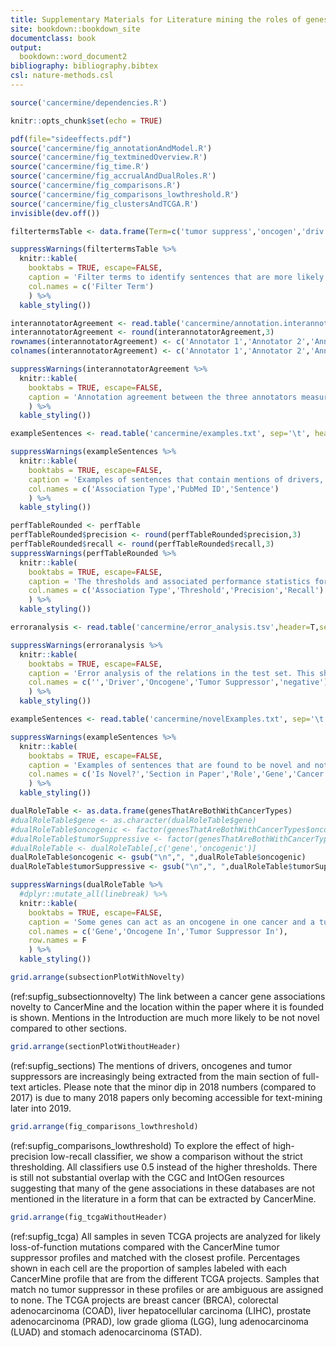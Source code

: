 ```yaml
---
title: Supplementary Materials for Literature mining the roles of genes in cancer to enable personalized cancer treatment
site: bookdown::bookdown_site
documentclass: book
output:
  bookdown::word_document2
bibliography: bibliography.bibtex
csl: nature-methods.csl
---
```


```r
source('cancermine/dependencies.R')

knitr::opts_chunk$set(echo = TRUE)
```

```r
pdf(file="sideeffects.pdf")
source('cancermine/fig_annotationAndModel.R')
source('cancermine/fig_textminedOverview.R')
source('cancermine/fig_time.R')
source('cancermine/fig_accrualAndDualRoles.R')
source('cancermine/fig_comparisons.R')
source('cancermine/fig_comparisons_lowthreshold.R')
source('cancermine/fig_clustersAndTCGA.R')
invisible(dev.off())
```

```r
filtertermsTable <- data.frame(Term=c('tumor suppress','oncogen','driv'))

suppressWarnings(filtertermsTable %>%
  knitr::kable(
    booktabs = TRUE, escape=FALSE,
    caption = 'Filter terms to identify sentences that are more likely to discuss the role of a gene in a cancer.',
    col.names = c('Filter Term')
    ) %>%
  kable_styling())

```




```r
interannotatorAgreement <- read.table('cancermine/annotation.interannotator.tsv', sep='\t', header=T, row.names=1)
interannotatorAgreement <- round(interannotatorAgreement,3)
rownames(interannotatorAgreement) <- c('Annotator 1','Annotator 2','Annotator 3')
colnames(interannotatorAgreement) <- c('Annotator 1','Annotator 2','Annotator 3')

suppressWarnings(interannotatorAgreement %>%
  knitr::kable(
    booktabs = TRUE, escape=FALSE,
    caption = 'Annotation agreement between the three annotators measured by F1-score.'
    ) %>%
  kable_styling())

```

```r
exampleSentences <- read.table('cancermine/examples.txt', sep='\t', header=T)

suppressWarnings(exampleSentences %>%
  knitr::kable(
    booktabs = TRUE, escape=FALSE,
    caption = 'Examples of sentences that contain mentions of drivers, oncogenes or tumor suppressors and should be extracted by the CancerMine system.',
    col.names = c('Association Type','PubMed ID','Sentence')
    ) %>%
  kable_styling())

```


```r
perfTableRounded <- perfTable
perfTableRounded$precision <- round(perfTableRounded$precision,3)
perfTableRounded$recall <- round(perfTableRounded$recall,3)
suppressWarnings(perfTableRounded %>%
  knitr::kable(
    booktabs = TRUE, escape=FALSE,
    caption = 'The thresholds and associated performance statistics for the three cancer-gene association types based on cross-validation.',
    col.names = c('Association Type','Threshold','Precision','Recall')
    ) %>%
  kable_styling())

```

```r
erroranalysis <- read.table('cancermine/error_analysis.tsv',header=T,sep='\t', stringsAsFactors=F)

suppressWarnings(erroranalysis %>%
  knitr::kable(
    booktabs = TRUE, escape=FALSE,
    caption = 'Error analysis of the relations in the test set. This shows a confusion matrix of actual test data (down left) and their predictions (across top). There is no cross-classification where a relation is mislabelled as another type of association. The only errors are from the expected false negatives.',
    col.names = c('','Driver','Oncogene','Tumor Suppressor','negative')
    ) %>%
  kable_styling())
```

```r
exampleSentences <- read.table('cancermine/novelExamples.txt', sep='\t', header=T)

suppressWarnings(exampleSentences %>%
  knitr::kable(
    booktabs = TRUE, escape=FALSE,
    caption = 'Examples of sentences that are found to be novel and not novel that are extracted from different sections of the paper. Frequently, the mentions in Introductions discuss previous work, while the mentions in the Results reflect on the results of this paper and not previous papers. However, sometimes mentions are not found and are not correctly identified as novel.',
    col.names = c('Is Novel?','Section in Paper','Role','Gene','Cancer','PubMed ID','Sentence')
    ) %>%
  kable_styling())

```


```r
dualRoleTable <- as.data.frame(genesThatAreBothWithCancerTypes)
#dualRoleTable$gene <- as.character(dualRoleTable$gene)
#dualRoleTable$oncogenic <- factor(genesThatAreBothWithCancerTypes$oncogenic)
#dualRoleTable$tumorSuppressive <- factor(genesThatAreBothWithCancerTypes$tumorSuppressive)
#dualRoleTable <- dualRoleTable[,c('gene','oncogenic')]
dualRoleTable$oncogenic <- gsub("\n",", ",dualRoleTable$oncogenic)
dualRoleTable$tumorSuppressive <- gsub("\n",", ",dualRoleTable$tumorSuppressive)

suppressWarnings(dualRoleTable %>%
  #dplyr::mutate_all(linebreak) %>%
  knitr::kable(
    booktabs = TRUE, escape=FALSE,
    caption = 'Some genes can act as an oncogene in one cancer and a tumor suppressor in another cancer. CancerMine can find these genes and this table shows a selection that have strong support (at least 4 papers and >90% certainty of their role in a cancer type).',
    col.names = c('Gene','Oncogene In','Tumor Suppressor In'),
    row.names = F
    ) %>%
  kable_styling())

```

```r
grid.arrange(subsectionPlotWithNovelty)
```

(ref:supfig_subsectionnovelty) The link between a cancer gene associations novelty to CancerMine and the location within the paper where it is founded is shown. Mentions in the Introduction are much more likely to be not novel compared to other sections.


```r
grid.arrange(sectionPlotWithoutHeader)
```

(ref:supfig_sections) The mentions of drivers, oncogenes and tumor suppressors are increasingly being extracted from the main section of full-text articles. Please note that the minor dip in 2018 numbers (compared to 2017) is due to many 2018 papers only becoming accessible for text-mining later into 2019.


```r
grid.arrange(fig_comparisons_lowthreshold)
```

(ref:supfig_comparisons_lowthreshold) To explore the effect of high-precision low-recall classifier, we show a comparison without the strict thresholding. All classifiers use 0.5 instead of the higher thresholds. There is still not substantial overlap with the CGC and IntOGen resources suggesting that many of the gene associations in these databases are not mentioned in the literature in a form that can be extracted by CancerMine.


```r
grid.arrange(fig_tcgaWithoutHeader)
```

(ref:supfig_tcga) All samples in seven TCGA projects are analyzed for likely loss-of-function mutations compared with the CancerMine tumor suppressor profiles and matched with the closest profile. Percentages shown in each cell are the proportion of samples labeled with each CancerMine profile that are from the different TCGA projects. Samples that match no tumor suppressor in these profiles or are ambiguous are assigned to none. The TCGA projects are breast cancer (BRCA), colorectal adenocarcinoma (COAD), liver hepatocellular carcinoma (LIHC), prostate adenocarcinoma (PRAD), low grade glioma (LGG), lung adenocarcinoma (LUAD) and stomach adenocarcinoma (STAD).

